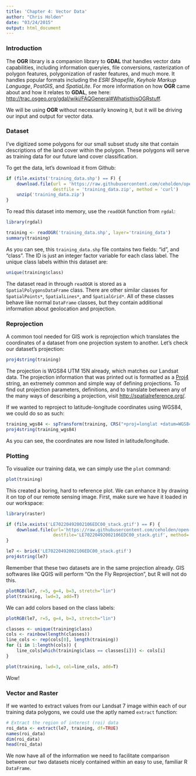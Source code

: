 ```yaml
---
title: 'Chapter 4: Vector Data'
author: "Chris Holden"
date: "03/24/2015"
output: html_document
---
```


### Introduction

The **OGR** library is a companion library to **GDAL** that handles vector data capabilities, including information queryies, file conversions, rasterization of polygon features, polygonization of raster features, and much more. It handles popular formats including the *ESRI Shapefile*, *Keyhole Markup Language*, *PostGIS*, and *SpatiaLite*. For more information on how **OGR** came about and how it relates to **GDAL**, see here: <http://trac.osgeo.org/gdal/wiki/FAQGeneral#WhatisthisOGRstuff>.

We will be using **OGR** without necessarily knowing it, but it will be driving our input and output for vector data.

### Dataset

I've digitized some polygons for our small subset study site that contain descriptions of the land cover within the polygon. These polygons will serve as training data for our future land cover classification.

To get the data, let's download it from Github:

``` r
if (file.exists('training_data.shp') == F) {
    download.file(url = 'https://raw.githubusercontent.com/ceholden/open-geo-tutorial/master/example/training_data.zip', 
                  destfile = 'training_data.zip', method = 'curl')
    unzip('training_data.zip')
}
```

To read this dataset into memory, use the `readOGR` function from `rgdal`:

``` r
library(rgdal)

training <- readOGR('training_data.shp', layer='training_data')
summary(training)
```

As you can see, this `training_data.shp` file contains two fields: "id", and "class". The ID is just an integer factor variable for each class label. The unique class labels within this dataset are:

``` r
unique(training$class)
```

The dataset read in through `readOGR` is stored as a `SpatialPolygonsDataFrame` class. There are other similar classes for `SpatialPoints*`, `SpatialLines*`, and `SpatialGrid*`. All of these classes behave like normal `DataFrame` classes, but they contain additional information about geolocation and projection.

### Reprojection

A common tool needed for GIS work is reprojection which translates the coordinates of a dataset from one projection system to another. Let's check our dataset's projection:

``` r
proj4string(training)
```

The projection is WGS84 UTM 15N already, which matches our Landsat data. The projection information that was printed out is formatted as a [Proj4](http://en.wikipedia.org/wiki/PROJ.4) string, an extremely common and simple way of defining projections. To find out projection parameters, definitions, and to translate between any of the many ways of describing a projection, visit <http://spatialreference.org/>.

If we wanted to reproject to latitude-longitude coordinates using WGS84, we could do so as such:

``` r
training_wgs84 <- spTransform(training, CRS("+proj=longlat +datum=WGS84"))
proj4string(training_wgs84)
```

As you can see, the coordinates are now listed in latitude/longitude.

### Plotting

To visualize our training data, we can simply use the `plot` command:

``` r
plot(training)
```

This created a boring, hard to reference plot. We can enhance it by drawing it on top of our remote sensing image. First, make sure we have it loaded in our workspace:

``` r
library(raster)

if (file.exists('LE70220492002106EDC00_stack.gtif') == F) {
    download.file(url='https://raw.githubusercontent.com/ceholden/open-geo-tutorial/master/example/LE70220492002106EDC00_stack.gtif',
                  destfile='LE70220492002106EDC00_stack.gtif', method='curl')
}

le7 <- brick('LE70220492002106EDC00_stack.gtif')
proj4string(le7)
```

Remember that these two datasets are in the same projection already. GIS softwares like QGIS will perform "On the Fly Reprojection", but R will not do this.

``` r
plotRGB(le7, r=5, g=4, b=3, stretch="lin")
plot(training, lwd=3, add=T)
```

We can add colors based on the class labels:

``` r
plotRGB(le7, r=5, g=4, b=3, stretch="lin")

classes <- unique(training$class)
cols <- rainbow(length(classes))
line_cols <- rep(cols[0], length(training))
for (i in 1:length(cols)) {
    line_cols[which(training$class == classes[i])] <- cols[i]
}

plot(training, lwd=3, col=line_cols, add=T)
```

Wow!

### Vector and Raster

If we wanted to extract values from our Landsat 7 image within each of our training data polygons, we could use the aptly named `extract` function:

``` r

# Extract the region of interest (roi) data
roi_data <- extract(le7, training, df=TRUE)
names(roi_data)
dim(roi_data)
head(roi_data)
```

We now have all of the information we need to facilitate comparison between our two datasets nicely contained within an easy to use, familiar R `DataFrame`.
